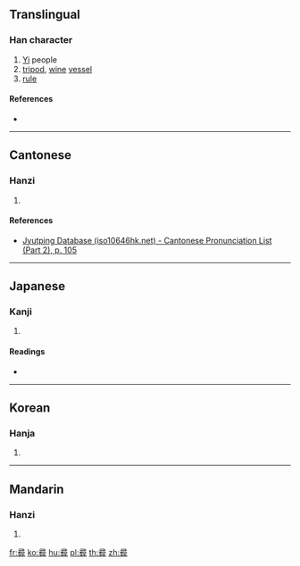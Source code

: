 {{also|彝|彜}}
==Translingual==

===Han character===
{{Han char|rn=58|rad=彐|as=13|sn=16|four=|canj=NMFHT,SMFHT|ids=⿳彐粉廾}}

# [[Yi]] people
# [[tripod]], [[wine]] [[vessel]]
# [[rule]]

====References====
* {{Han ref|kx=0362.251|dkj=09948|dj=0681.090|hdz=20962.151|uh=5F5B|ud=24411}}

----

==Cantonese==

===Hanzi===
{{yue-hanzi|jyut=[[ji4]]|y=yi4}}

# {{defn|lang=yue|sort=彐13}}

====References====
* [http://www.iso10646hk.net/jp/document/download.jsp Jyutping Database (iso10646hk.net) - Cantonese Pronunciation List (Part 2), p. 105]

----

==Japanese==

===Kanji===
{{ja-kanji|grade=|rs=彐13}}

# {{defn|lang=ja|sort=彐13}}

====Readings====
* {{ja-readings|on=[[い]] (i)|kun=[[つね]] (tsune)}}

----

==Korean==

===Hanja===
{{ko-hanja|hangeul=이|eumhun=|rv=i|mr=i|y=i}}

# {{defn|lang=ko|sort=彐13}}

----

==Mandarin==

===Hanzi===
{{cmn-hanzi|pin=[[yí]] ([[yi2]])|wg=i<sup>2</sup>}}

# {{defn|lang=cmn|sort=彐13}}

[[fr:彛]]
[[ko:彛]]
[[hu:彛]]
[[pl:彛]]
[[th:彛]]
[[zh:彛]]